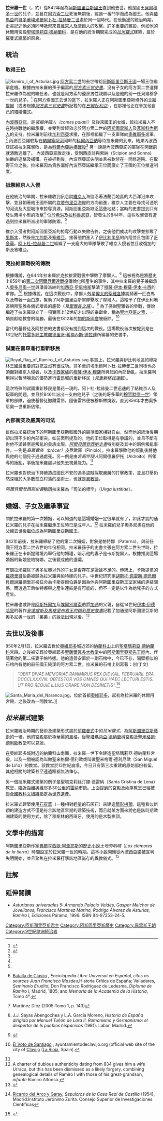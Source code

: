 {{noteTA
|1=zh-hans:卡斯蒂利亚;zh-hant:卡斯蒂利亞;zh-tw:卡斯提爾;
|2=zh-hans:桑查;zh-hant:桑查;zh-tw:桑琪亞;
|3=zh-hans:科尔多瓦;zh-hant:科爾多瓦;zh-tw:哥多華;
|4=zh-hans:布尔戈斯;zh-hant:布爾戈斯;zh-tw:布哥斯;
|5=zh-hans:莫内阿东娜;zh-hant:莫內阿東娜;zh-tw:莫妮亞多娜;
|6=zh-hans:莱昂;zh-hant:萊昂;zh-tw:雷昂;
|7=zh-hans:阿拉贡;zh-hant:阿拉貢;zh-tw:亞拉岡;
|8=zh-hans:伊比利亚;zh-hant:伊比利亞;zh-tw:伊比利;
|9=zh-hans:特里萨;zh-hant:特里薩;zh-tw:泰麗莎;
|10=zh-hans:海梅诺;zh-hant:海梅諾;zh-tw:希梅諾;
|11=zh-hans:萨拉戈萨;zh-hant:薩拉戈薩;zh-tw:薩拉哥薩;
|12=zh-hans:圣埃斯特班-德戈麦斯;zh-hant:聖埃斯特班-德戈麥斯;zh-tw:聖埃斯特班-德哥麥斯;
|13=zh-hans:戈梅洛;zh-hant:戈梅洛;zh-tw:哥梅洛;
|14=zh-hans:马略卡;zh-hant:馬略卡;zh-tw:馬約卡;
|15=zh-hans:倭马亚;zh-hant:倭馬亞;zh-tw:奧瑪雅;
}}
{{Infobox royalty
| type         = monarch
| name         = 拉米羅一世
| image        = Ramiro I de Asturias 01.jpg
| imgw         = 160px
| caption      = [[馬德里王宮|馬德里王宮]]內18世紀的雕像
| succession   = [[阿斯圖里亞斯王國|阿斯圖里亞斯]][[阿斯圖里亞斯君主列表|國王]]
| reign        = 842年–850年
| coronation   =
| predecessor  = [[內波西亞諾|內波西亞諾]]
| successor    = [[奧多尼奧一世_(阿斯圖里亞斯)|奧多尼奧一世]]
| spouse       = 帕特娜（Paterna）
| issue        = [[奧多尼奧一世_(阿斯圖里亞斯)|奧多尼奧一世]]
| issue-link   = 
| issue-pipe   = 
| full name    = 
| house        = [[佩雷斯王朝|佩雷斯王朝]]
| house-type   = 王室
| father       = 阿斯圖里亞斯的[[貝爾穆多一世_(阿斯圖里亞斯)|貝爾穆多一世]]
| mother       = 
| birth_date   = 約790年
| birth_place  = [[奧維耶多|奧維耶多]]
| death_date   = 850年2月1日
| death_place  = [[奧維耶多|奧維耶多]]
| burial_place = 奧維耶多的[[奧維耶多大教堂|聖薩爾瓦多大教堂]]
| religion     = [[羅馬天主教|羅馬天主教]]
|}}

'''拉米羅一世'''（{{lang-es|'''Ramiro I'''}}，約{{bd|790年||850年|2月1日|catIdx=SS}}）從842年起為[[阿斯圖里亞斯君主列表|阿斯圖里亞斯國王]]直到他去世。他是國王[[貝爾穆多一世_(阿斯圖里亞斯)|貝爾穆多一世]]的兒子，並且在[[阿方索二世_(阿斯圖里亞斯)|阿方索二世]]死後無嗣後，經過一番鬥爭而成為國王。他與[[倭馬亞王朝|倭馬亞]]的[[哥多華酋長國|哥多華埃米爾]][[阿卜杜-拉赫曼二世|阿卜杜-拉赫曼二世]]處於同一個時代。在他動盪的統治時期，史書記述他必須同時抵禦來自[[維京人|維京人]]及[[摩爾人|摩爾人]]的攻擊。許多重要的建設，例如他的休閒用宮殿[[聖塔瑪莉亞·德納蘭科|聖塔瑪莉亞·德納蘭科]]，是在他的統治期間完成的''[[阿斯圖里亞斯是建築#第三時期_（842年到866年）|拉米羅式]]''建築，屬於[[羅曼式建築|羅曼式建築]]的前身。

==統治==

===取得王位===
[[File:Ramiro_I_of_Asturias.jpg|thumb]]
[[阿方索二世_(阿斯圖里亞斯)|阿方索二世]]的去世帶給[[阿斯圖里亞斯王國|阿斯圖里亞斯王國]]一場王位繼承危機。根據由拉米羅的孫子編寫的''[[阿方索三世史書|阿方索三世史書]]''，沒有子女的阿方索二世選擇拉米羅作為他的繼任者，也就是阿方索的遠房男性親屬以及是他的前一任貝爾穆多一世的兒子。<ref name = "Origenes">{{cite book|last=Albornoz|first=Claudio Sánchez|authorlink=Claudio Sánchez Albornoz|title=Orígenes de la nación española: el Reino de Asturias|year=1985|publisher=Sarpe|location=Madrid|isbn=84-7291-739-8 |chapter=Chapter VI: Tras cuarenta años de paz interior|language=es}}</ref> 在阿方索國王去世的當下，拉米羅人正在阿斯圖里亞斯境外的[[卡斯蒂利亚王国|卡斯提爾]]（或者根據''[[阿方索三世史書|阿方索三世史書]]''所記載的在''[[巴爾杜利亞|巴爾杜利亞]]''），在那裡他正在參加他自己的結婚儀式。

[[內波西亞諾|內波西亞諾]]，是''宮殿伴隨人（comes palatii）''及後來國王的女婿，趁拉米羅人不在時挑戰他的繼承權，並受到曾經效忠於阿方索二世的[[阿斯圖雷斯人|阿斯圖雷斯人]]及[[瓦斯科內斯人|瓦斯科內斯人]]的支持。拉米羅則前往[[加利西亞_(西班牙)|加利西亞]]求援，在那裡組織了一支軍隊向[[奧維耶多|奧維耶多]]進軍。<ref name="Collins2012">{{cite book|last=Collins|first=Roger|authorlink=Roger Collins|title=Caliphs and Kings: Spain, 796-1031|url=http://books.google.com/books?id=yBKno5aCvMgC&pg=PA74-IA21|accessdate=8 July 2012|year=2012|publisher=John Wiley & Sons|isbn=978-1-118-27399-9|pages=70–72|chapter=Ramiro I (842-850)|archive-date=2016-06-29|archive-url=https://web.archive.org/web/20160629171832/https://books.google.com/books?id=yBKno5aCvMgC&pg=PA74-IA21|dead-url=no}}</ref> 內波西亞諾駐紮在[[納爾塞阿河|納爾塞阿河]]河畔的[[科爾內亞納|科爾內亞納]]等待拉米羅的到來，結果內波西亞諾被拉米羅擊敗，是為[[科爾內亞納橋戰役|科爾內亞納橋戰役]]<ref name="Collins2012"/> 另一說是內波西亞諾的軍隊在開戰前就潰散逃離了。{{citation needed|date=July 2012}} 內波西亞諾敗走後，受到西皮翁與索納（Scipion and Sonna）伯爵的追擊及捕獲。在被抓到後，內波西亞諾失明並且被軟禁在一間修道院。在取得王位之後，拉米羅因為貴族偏好內波西亞諾繼承王位而廢止了王國的王位推選制度。{{citation needed|date=July 2012}}

===抵禦維京人入侵===
在他統治的早期，拉米羅收到訊息說[[維京人|維京人]]海盜沿著法蘭西地區的大西洋沿岸攻擊，並且朝著他王國所屬的[[比斯開灣|坎塔布里亞海岸]]的方向前進，維京人主要在尋找可通航的河流及大型城市來掠奪資源。阿斯圖里亞斯缺乏這些地點；當時的史書提到只有發生兩場小型的攻擊<ref name = "Origenes"/> 位於[[希洪|希洪]]及[[拉科魯尼亞|拉科魯尼亞]]，皆發生於844年。這些攻擊皆有遭遇到拉米羅所派出的軍隊防禦。<ref name="Collins2012"/>

維京入侵者對阿斯圖里亞斯的掠奪行動以失敗告終，之後他們成功的攻擊並掠奪了[[里斯本|里斯本]]，然後是[[加的斯|加的斯]]及[[塞维利亚|塞維亞]]。接著他們進入了[[伊比利半島|伊比利半島]]的內陸並且包圍了[[科爾多瓦_(西班牙)|哥多華]]。[[阿卜杜-拉赫曼二世|阿卜杜-拉赫曼二世]]組織了一支龐大的軍隊擊敗了維京入侵者並且收復加的斯及塞維亞。

===克拉維霍戰役的傳說===
根據傳說，在844年拉米羅於[[克拉維霍戰役|克拉維霍戰役]]中擊敗了摩爾人。<ref>{{es icon}}[http://enciclopedia.us.es/index.php/Batalla_de_Clavijo Batalla de Clavijo] {{Wayback|url=http://enciclopedia.us.es/index.php/Batalla_de_Clavijo |date=20200216174412 }}, ''Enciclopedia Libre Universal en Español, cites as sources Juan Francisco Masdeu, ''Historia Crítica de España; Valladares, ''Seminario Erudito''; Don Francisco Rodríguez de Ledesma, ''Diploma de Ramiro I'', Madrid, 1805; and ''Memoria de la Academia de la Historia'', Tomo 4º.</ref> 這被視為是將歷史上859年的[[蒙特·拉圖爾賽戰役|第二次阿爾貝爾達戰役]]傳說化所產生的事件，其中拉米羅的兒子兼繼承人[[奧多尼奧一世_(阿斯圖里亞斯)|奧多尼奧一世]]與潘普洛納的[[加西亞·伊尼格斯_(潘普洛納)|加西亞·伊尼格斯]]擊潰了[[穆薩·伊本·穆薩·伊本·卡西|穆薩·伊本·穆薩·伊本·卡西]]的軍隊。<ref>{{es icon}} Martínez Díez (2005:Tomo 1, p. 143)</ref><ref>{{es icon}} J.J. Sayas Abengochea y L.A. García Moreno, ''Historia de España dirigida por Manuel Tuñón de Lara II. Romanismo y Germanismo: el despertar de ls pueblos hispánicos'' (1981). Labor, Madrid.</ref> 根據傳說，在這次戰役中，摩爾人剋星[[雅各_(西庇太的兒子)|偉大的聖雅各]]據說騎著一匹白馬以及帶著一面白旗，幫助了阿斯圖里亞斯軍隊擊敗了摩爾人。這給予了在伊比利地區朝拜聖雅各儀式增長的趨勢（''見[[聖雅各之路|聖雅各之路]]''）。<ref name="Hijelmo1995">{{cite book|last=Granado Hijelmo|first=Ignacio|title=Las Instituciones Nobiliarias Riojanas: Un Capítulo de la Historia Institucional de la Rioja y el Derecho Nobiliario Español|url=http://books.google.com/books?id=NWmObBw8sgUC&pg=PA10|accessdate=18 July 2012|date=1 January 1995|publisher=Ediciones Hidalguia|isbn=978-84-87204-76-0|pages=10–|archive-date=2014-06-27|archive-url=https://web.archive.org/web/20140627175048/http://books.google.com/books?id=NWmObBw8sgUC&pg=PA10|dead-url=no}}</ref> 為了感謝聖雅各的參戰，傳說編造了拉米羅設立了一項實際上12世紀才出現的奉獻金，稱為[[聖地亞哥之票|聖地亞哥之票]]，一項貢獻給教會的稅務，最後在1812年的[[加的斯國會|加的斯國會]]被廢除。<ref>{{es icon}} [http://www.ayuntamientodeclavijo.org/El_Voto_de_Santiago.1815.0.html El Voto de Santiago] {{Wayback|url=http://www.ayuntamientodeclavijo.org/El_Voto_de_Santiago.1815.0.html |date=20140202143806 }}, ayuntamientodeclavijo.org (official web site of the city of [[Clavijo|Clavijo]] ([[La_Rioja_(Spain)|La Rioja]], Spain).</ref>

當代的基督徒及阿拉伯的史書都沒有提到這次的戰役。這場戰役首次被提到是在13世紀的[[天主教托萊多總教區|托雷多總主教]][[羅德里哥·希梅內斯·德拉達|羅德里哥·希梅內斯·德拉達]]所編纂的史書中。

===試圖在雷昂進行重新移民===
[[File:Royal_flag_of_Ramiro_I_of_Asturies.svg|thumb]]
事實上，拉米羅與伊比利地區的穆斯林王國最重要的對抗並沒有很成功。哥多華的埃米爾阿卜杜-拉赫曼二世同樣也必須面對維京入侵者，以及[[卡西家族|卡西家族]]的[[穆薩·伊本·穆薩·伊本·卡西|穆薩·伊本·穆薩]]所興起的內部動亂。拉米羅利用得以暫時喘息的優勢進行[[萊昂_(西班牙)|雷昂]]城的重新移民（''見[[重新移民運動|重新移民運動]]''）。

這次特殊的試圖重新移民是曇花一現的。阿卜杜-拉赫曼二世迅速的了結維京人及叛軍的問題，並且於846年派出一支由他兒子（之後的哥多華的[[穆罕默德一世_(科爾多瓦)|穆罕默德一世]]）領軍的部隊，迫使基督徒撤離雷昂，隨後雷昂便被穆斯林燒毀。直到856年才由奧多尼奧一世重新佔領。

===內部衝突及嚴厲的司法===
雖然拉米羅統治下的阿斯圖里亞斯較國外的競爭國家相對自由，然而他的統治後期卻出現不少的內部衝突。如前面所提及的，他的王位取得是有爭議的，並且不斷有對他不滿甚至是叛亂的貴族出現。''[[阿爾貝爾登西斯史書|阿爾貝爾登西斯史書]]''特別提及其中的兩例叛亂事件。一例是''高層貴族（prócer）''皮尼歐羅（Piniolo），拉米羅擊敗他的叛亂後將他與他的七個兒子通通處死。另一例是由''宮殿伴隨人''阿爾德羅伊托（Aldroito）所領導的叛亂，事後拉米羅處以他失去視覺能力。<ref name = "Origenes"/>

拉米羅也對統治下持續造成國民不安的過多盜賊採取嚴厲的打擊政策，並且打壓仍然深植於大多數孤立村落的巫術士，也就是[[異教|異教徒]]。

''阿爾貝爾登西斯史書''稱讚拉米羅為「司法的標竿」（''Uirga iustitiae''）。

==婚姻、子女及繼承事宜==
關於拉米羅的第一次婚姻，可以知道的是這場婚姻一定很早就有了，如此才說的通拉米羅的兒子在拉米羅繼承王位時已是成年人。<ref>A charter of dubious authenticity dating from 834 gives him a wife Urraca, but this has been dismissed as a likely forgery, combining genealogical details of Ramiro I with those of his great-grandson, ''infante'' Ramiro Alfonso.</ref> 拉米羅的兒子奧多尼奧在他的父親去世後繼位成為阿斯圖里亞斯國王。

842年前後，拉米羅締結了他的第二次婚姻，對象是帕特娜（Paterna），與前任國王阿方索二世去世的年份相同。拉米羅孫子的史書主張在阿方索二世去世時，拉米羅正在卡斯提爾境內舉行他的婚禮，暗示他的妻子是卡斯提爾人。根據推測這場婚姻的新娘是帕特娜，之後變成他的遺孀。

有關拉米羅除了奧多尼奧以外的子女是否存在是證據不足的。傳統上，卡斯提爾的[[羅德里哥_(卡斯蒂利亞)|羅德里哥]]伯爵被歸為拉米羅與帕特娜的兒子。中世紀研究家[[胡斯托·佩雷斯·德烏爾貝爾|胡斯托·佩雷斯·德烏爾貝爾]]說羅德里哥被任命為卡斯提爾伯爵是因為他與阿斯圖里亞斯王室家族的連結關係，而透過王后帕特娜與之產生連結是有可能的，但不一定是以作為她兒子的方式產生。

拉米羅也或許是[[阿斯托爾加|阿斯托爾加]]及[[埃爾別爾索|埃爾別爾索]]伯爵[[加通_(別爾索)|加通]]的父親，自從14世紀[[伊本·伊德哈里|伊本·伊德哈里]]的著作''[[安達盧斯及馬格里布君王的精彩歷史故事|安達盧斯及馬格里布君王的精彩歷史故事]]''記載了加通是阿斯圖里亞斯的奧多尼奧一世的「弟弟」的說法出現以後。<ref>{{cite book|last=Díez|first=Gonzalo Martínez|title=El condado de Castilla, 711-1038 : la historia frente a la la leyenda|year=2005|publisher=Marcial Pons|location=Valladolid|isbn=8495379945|page=139|language=es}}</ref>

==去世以及後事==
850年2月1日，拉米羅去世於[[奧維耶多|奧維耶多]]城近郊的[[納蘭科山|納蘭科山]]上的[[聖塔瑪莉亞·德納蘭科|聖塔瑪莉亞·德納蘭科]]宮殿。之後被安葬於奧維耶多[[奧維耶多大教堂|聖薩爾瓦多大教堂]]中的[[阿斯圖里亞斯先王祠|阿斯圖里亞斯先王祠]]內，伴隨著他的第二任妻子帕特娜。他的遺骨安置於一副石棺中，今已不存，隔壁相似的石棺內有他的前任國王純潔的阿方索二世。拉米羅的石棺上刻寫著：(拉丁文)
<blockquote>''"OBIIT DIVAE MEMORIAE RANIMIRUS REX DIE KAL. FEBRUARII. ERA DCCCLXXXVIII. OBTESTOR VOS OMNES QUI HAEC LECTURI ESTIS. UT PRO REQUIE ILLIUS ORARE NON DESINETIS"''.<ref>{{es icon}} [[Ricardo_del_Arco_y_Garay|Ricardo del Arco y Garay]], ''Sepulcros de la Casa Real de Castilla'' (1954), Madrid:Instituto Jerónimo Zurita. Consejo Superior de Investigaciones Científicas</ref></blockquote>

[[Image:Santa_Maria_del_Naranco.jpg|thumb]]，位於首都[[奧維耶多|奧維耶多]]，起初為拉米羅的休閒用宮殿，之後改為一間教堂。]]

==''拉米羅式''建築==
拉米羅統治時期的藝術及建築形式屬於[[前羅曼式建築|前羅曼式]]中的''拉米羅式''，為[[阿斯圖里亞斯建築|阿斯圖里亞斯藝術]]的一環。他的宮殿屬於極華麗的風格，從[[聖塔瑪莉亞·德納蘭科|聖塔瑪莉亞·德納蘭科]]宮殿及[[聖米格爾·德利歐|聖米格爾·德利歐]]教堂可以見證。

在奧維耶多城附近的納蘭科山南面，拉米羅一世下令建造聖塔瑪莉亞·德納蘭科宮殿，以及一間被認為叫做聖米格爾·德利歐或叫做聖米格爾·德利尼歐（San Miguel de Liño）的教堂。該教堂於13世紀崩塌，今日只有第三次重建的原始部份有留。其他相關的建築甚至連遺蹟都無法倖存。

另一個拉米羅式建築的例子是聖塔克莉絲汀娜·德雷納（Santa Cristina de Lena）教堂，臨近距離奧維耶多30公里的[[雷納_(阿斯圖里亞斯)|雷納]]市鎮。上面提到的宮殿及兩座教堂已經被[[聯合國教科文組織|聯合國教科文組織]]指定為[[世界遺產|世界遺產]]。

拉米羅式建築使用[[石灰華|石灰華]]（一種相對輕量的石灰石）來建造[[筒形拱頂|筒形拱頂]]。這種看似新穎的建造方式不僅是符合該地區早期的建築技術，而且就某方面來說也是該時期歐洲建築的使用方式，除了穆斯林的西班牙，使用的是木製拱頂。

==文學中的描寫==
阿斯圖里亞斯作家[[弗爾亨西歐·阿圭耶斯|弗爾亨西歐·阿圭耶斯]]的[[歷史小說|歷史小說]]''土地的吶喊''（''Los clamores de la tierra''）時間設定於拉米羅一世的時期。這本小說開頭從內波西亞諾被宣判失明開始，並且聚焦在拉米羅打擊該地區尚存的異教儀式。<ref>{{cite book|last=Argüelles|first=Fulgencio|title=Los clamores de la tierra|year=1996|publisher=Santillana|location=Madrid|isbn=84-204-8184-X|edition=2|language=es}}</ref>

==註解==
{{reflist|33em}}

==延伸閱讀==
* ''Asturianos universales 5: Armando Palacio Valdés, Gaspar Melchor de Jovellanos, Francisco Martínez Marina, Rodrigo Álvarez de Asturias, Ramiro I'', Ediciones Páramo, 1996. ISBN 84-87253-24-5.

{{commons category|Ramiro I of Asturias}}

{{s-start}}
{{s-hou|[[佩雷斯王朝|佩雷斯王朝]]|約|790年|850年|2月1日}}
{{s-reg}}
{{s-bef|before=[[內波西亞諾|內波西亞諾]]}}
{{s-ttl|title=[[阿斯圖里亞斯君主列表|阿斯圖里亞斯國王]]|years=842–850}}
{{s-aft|after=[[奧多尼奧一世_(阿斯圖里亞斯)|奧多尼奧一世]]}}
{{end}}

{{Authority control}}
{{DEFAULTSORT:Ramiro 01 Of Asturias}}
{{阿斯圖里亞斯君主}}
[[Category:阿斯圖里亞斯君主|Category:阿斯圖里亞斯君主]]
[[Category:阿斯圖里亞斯歷史|Category:阿斯圖里亞斯歷史]]
[[Category:佩雷斯王朝|Category:佩雷斯王朝]]
[[Category:9世紀歐洲統治者|Category:9世紀歐洲統治者]]